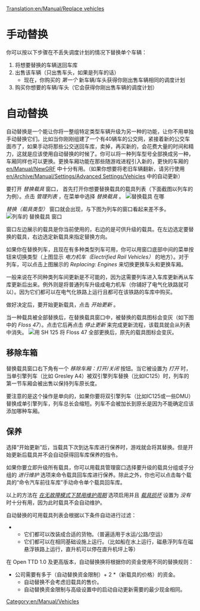 [[Translation:en/Manual/Replace vehicles]]
{{zh/过时信息|载具替换窗口布局已更改}} 
{{zh/Manual/Tutorial/教程}}
= 手动替换 =
你可以按以下步骤在不丢失调度计划的情况下替换单个车辆：
#将想要替换的车辆送回车库
#出售该车辆（只出售车头，如果是列车的话）
#*现在，你购买的 ''第一个'' 新车辆/车头获得你刚出售车辆相同的调度计划
#购买你想要的车辆/车头（它会获得你刚出售车辆的调度计划）

= 自动替换 =


自动替换是一个能让你将一整组特定类型车辆升级为另一种的功能，让你不用单独手动替换它们。比如当你刚刚组建了一个有40辆车的公交网，紧接着新的公交车面市了，如果手动将那些公交送回车库，卖掉，再买新的，会花费大量的时间和精力，这就是应该使用自动替换的时候了。你可以将一种列车型号全部换成另一种，车厢同样也可以更换。更换车厢功能在那些随游戏进程引入新的，更快的车厢的 [[en/Manual/NewGRF]] 中十分有用。（如果你想要将老旧车辆翻新，请另行使用 [[en/Archive/Manual/Settings/Advanced Settings/Vehicles]] 中的自动更新）

要打开 ''替换载具'' 窗口， 首先打开你想要替换载具的载具列表（下面截图以列车的为例）。点击 ''管理列表'' ，在菜单中选择 ''替换载具'' 。
[[File:en/Manual/ManageList.png|frame|none|''替换载具'' 在哪]]

''替换（载具类型）'' 窗口就会出现，与下图为列车的窗口看起来差不多。
[[File:en/Manual/ReplaceTrain.png|frame|none|列车的 ''替换载具'' 窗口]]

窗口左边展示的载具是你当前使用的，右边的是可供升级的载具。在左边选定要替换的载具，右边选定新载具来指定替换方向。

如果你在替换列车，且现在有多种类型列车可用，你可以用窗口底部中间的菜单按钮来切换类型（上图显示 ''电力机车（Electrified Rail Vehicles）'' 的地方）。对于列车，可以点击上图展示的 ''Replacing: Engines'' 来切换更换车头和更换车厢。

一般来说在不同种类列车间更新是不可能的，因为这需要列车进入车库更新再从车库更新后出来。例外则是将普通列车升级成电力机车（你铺好了电气化铁路就可以）。因为它们都可以在电气化铁路上运行且都可在该铁路的车库中购买。

做好决定后，要开始更新载具，点击 ''开始更新'' 。


当一种载具被全部替换后，在替换载具窗口中，被替换的载具图标会变灰（如下图中的 ''Floss 47''）。点击它后再点击 ''停止更新'' 来完成更新流程，该载具就会从列表中消失。
[[File:en/Manual/ReplaceTrain2.png|frame|none|用 ''SH 125'' 将 ''Floss 47'' 全部更换后，原先的载具图标会变灰。]]

==移除车箱==

替换载具窗口右下角有一个 ''移除车厢：打开/关闭'' 按钮。当它被设置为 ''打开'' 时，当单引擎列车（比如 Gresley A4）被双引擎列车替换（比如IC125）时，列车的第一节车厢会被出售以保持列车原长度。

要注意的是这个操作是单向的，如果你要将双引擎列车（比如IC125或一些DMU）替换成单引擎列车，列车总长会缩短。列车不会被加长到原长是因为不能确定应该添加哪种车厢。

==保养==

选择“开始更新”后，当载具下次到达车库进行保养时，游戏就会将其替换。但是开始更新后载具并不会自动获得回车库保养的指令。

如果你要立即升级所有载具，你可以用载具管理窗口选择要升级的载具分组或子分组的 ''进行维护'' 选项来命令载具回车库进行保养。除此之外，你也可以点击每个载具的“命令汽车前往车库”手动命令单个载具回车库。

以上的方法在 ''[[en/Archive/Manual/Settings/Advanced Settings/Vehicles#disable-servicing-when-breakdowns-set-to-none|在无故障模式下禁用维护周期]]'' 选项启用并且 ''[[en/Archive/Manual/Settings/Difficulty#vehicle-breakdowns|载具损坏]]'' 设置为 ''没有'' 时十分有用，因为此时载具不会自动维护。

自动替换的可用载具列表会根据以下条件自动进行过滤：
** 它们都可以改装成合适的货物。（普遍适用于水运/公路/空运）
** 它们都可以在相同基础设施上运行。（比如船在水上运行，磁悬浮列车在磁悬浮铁路上运行，直升机可以停在直升机坪上等）

在 Open TTD 1.0 及更高版本，自动替换换将根据你的资金使用不同的替换规则：
* 公司需要有多于（自动替换资金限制）+ 2 *（新载具的价格）的资金。
** 自动替换不会考虑旧载具的售价。
** 自动替换资金限制与高级设置中的启动自动更新需要的最少现金相同。




[[Category:en/Manual/Vehicles]]